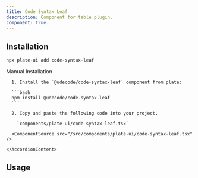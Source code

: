 ```yaml
---
title: Code Syntax Leaf
description: Component for table plugin.
component: true
---
```


[//]: # (<ComponentExample src="/src/components/examples/PlaygroundDemo.tsx">)
[//]: # (  <PlaygroundDemo />)
[//]: # (</ComponentExample>)

## Installation

```bash
npx plate-ui add code-syntax-leaf
```

<Accordion type="single" collapsible>
  <AccordionItem value="manual-installation">
    <AccordionTrigger>Manual Installation</AccordionTrigger>
    <AccordionContent>

      1. Install the `@udecode/code-syntax-leaf` component from plate:

      ```bash
      npm install @udecode/code-syntax-leaf
      ```

      2. Copy and paste the following code into your project.

      - `components/plate-ui/code-syntax-leaf.tsx`

      <ComponentSource src="/src/components/plate-ui/code-syntax-leaf.tsx" />

    </AccordionContent>

  </AccordionItem>
</Accordion>

## Usage

```tsx
```

```tsx
```